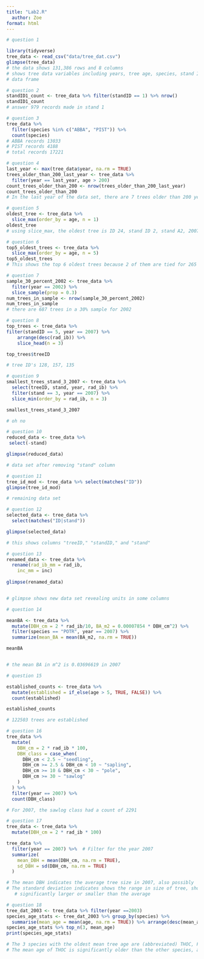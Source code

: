 ```yaml
---
title: "Lab2.R"
  author: Zoe
format: html
---
```



```r
# question 1

library(tidyverse)
tree_data <- read_csv("data/tree_dat.csv")
glimpse(tree_data)
# the data shows 131,386 rows and 8 columns
# shows tree data variables including years, tree age, species, stand ID, etc.
# data frame 
```

```r
# question 2
standID1_count <- tree_data %>% filter(standID == 1) %>% nrow()
standID1_count
# answer 979 records made in stand 1
```

```r
# question 3 
tree_data %>% 
  filter(species %in% c("ABBA", "PIST")) %>% 
  count(species)
# ABBA records 13033
# PIST records 4188
# total records 17221
```

```r
# question 4
last_year <- max(tree_data$year, na.rm = TRUE)
trees_older_than_200_last_year <- tree_data %>%
  filter(year == last_year, age > 200)
count_trees_older_than_200 <- nrow(trees_older_than_200_last_year)
count_trees_older_than_200
# In the last year of the data set, there are 7 trees older than 200 years

```

```r
# question 5
oldest_tree <- tree_data %>%
  slice_max(order_by = age, n = 1)
oldest_tree
# using slice_max, the oldest tree is ID 24, stand ID 2, stand A2, 2007, age 269
```

```r
# question 6
top5_oldest_trees <- tree_data %>%
  slice_max(order_by = age, n = 5)
top5_oldest_trees
# This shows the top 6 oldest trees because 2 of them are tied for 265 years old
```

```r
# question 7
sample_30_percent_2002 <- tree_data %>%
  filter(year == 2002) %>%
  slice_sample(prop = 0.3)
num_trees_in_sample <- nrow(sample_30_percent_2002)
num_trees_in_sample
# there are 687 trees in a 30% sample for 2002
```

```r
# question 8
top_trees <- tree_data %>%
filter(standID == 5, year == 2007) %>%
    arrange(desc(rad_ib)) %>%
    slice_head(n = 3)

top_trees$treeID

# tree ID's 128, 157, 135
```

```r
# question 9
smallest_trees_stand_3_2007 <- tree_data %>%
  select(treeID, stand, year, rad_ib) %>%
  filter(stand == 3, year == 2007) %>% 
  slice_min(order_by = rad_ib, n = 3)

smallest_trees_stand_3_2007

# oh no

```

```r
# question 10
reduced_data <- tree_data %>%
 select(-stand)

glimpse(reduced_data)

# data set after removing "stand" column

```

```r
# question 11
tree_id_mod <- tree_data %>% select(matches("ID"))
glimpse(tree_id_mod)

# remaining data set

```

```r
# question 12
selected_data <- tree_data %>%
  select(matches("ID|stand"))

glimpse(selected_data)

# this shows columns "treeID," "standID," and "stand"

```

```r
# question 13
renamed_data <- tree_data %>%
  rename(rad_ib_mm = rad_ib,
    inc_mm = inc)
  
glimpse(renamed_data)


# glimpse shows new data set revealing units in some columns

```



```r
# question 14

meanBA <- tree_data %>%
  mutate(DBH_cm = 2 * rad_ib/10, BA_m2 = 0.00007854 * DBH_cm^2) %>%
  filter(species == "POTR", year == 2007) %>%
  summarize(mean_BA = mean(BA_m2, na.rm = TRUE))

meanBA


# the mean BA in m^2 is 0.03696619 in 2007

```

```r
# question 15

established_counts <- tree_data %>%
  mutate(established = if_else(age > 5, TRUE, FALSE)) %>%
  count(established)

established_counts

# 122503 trees are established 

```

```r
# question 16
tree_data %>%
  mutate(
    DBH_cm = 2 * rad_ib * 100,  
    DBH_class = case_when(
      DBH_cm < 2.5 ~ "seedling", 
      DBH_cm >= 2.5 & DBH_cm < 10 ~ "sapling",  
      DBH_cm >= 10 & DBH_cm < 30 ~ "pole", 
      DBH_cm >= 30 ~ "sawlog" 
    )
  ) %>%
  filter(year == 2007) %>%  
  count(DBH_class)  

# For 2007, the sawlog class had a count of 2291

```

```r
# question 17
tree_data <- tree_data %>%
  mutate(DBH_cm = 2 * rad_ib * 100) 

tree_data %>% 
  filter(year == 2007) %>%  # Filter for the year 2007
  summarize(
    mean_DBH = mean(DBH_cm, na.rm = TRUE),  
    sd_DBH = sd(DBH_cm, na.rm = TRUE)      
  )

# The mean DBH indicates the average tree size in 2007, also possibly  indicating age
# The standard deviation indicates shows the range in size of tree, showing which ones are
   # significantly larger or smaller than the average

```

```r
# question 18
tree_dat_2003 <- tree_data %>% filter(year ==2003)
species_age_stats <- tree_dat_2003 %>% group_by(species) %>%
  summarise(mean_age = mean(age, na.rm = TRUE)) %>% arrange(desc(mean_age))
species_age_stats %>% top_n(3, mean_age)
print(species_age_stats)

# The 3 species with the oldest mean tree age are (abbreviated) THOC, FRNI, and PIST. 
# The mean age of THOC is significantly older than the other species, at 126.64

```






